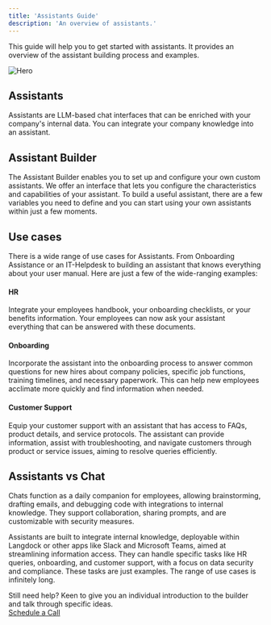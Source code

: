 ```yaml
---
title: 'Assistants Guide'
description: 'An overview of assistants.'
---
```


This guide will help you to get started with assistants. It provides an overview of the assistant building process and examples.

<img src="/images/assistant-hero.png" alt="Hero" />

## Assistants
Assistants are LLM-based chat interfaces that can be enriched with your company's internal data. You can integrate your company knowledge into an assistant.

## Assistant Builder
The Assistant Builder enables you to set up and configure your own custom assistants. We offer an interface that lets you configure the characteristics and capabilities of your assistant. 
To build a useful assistant, there are a few variables you need to define and you can start using your own assistants within just a few moments. 

## Use cases
There is a wide range of use cases for Assistants. From Onboarding Assistance or an IT-Helpdesk to building an assistant that knows everything about your user manual.
Here are just a few of the wide-ranging examples: 
#### HR ####
Integrate your employees handbook, your onboarding checklists, or your benefits information. Your employees can now ask your assistant everything that can be answered with these documents.  
#### Onboarding ####
Incorporate the assistant into the onboarding process to answer common questions for new hires about company policies, specific job functions, training timelines, and necessary paperwork. This can help new employees acclimate more quickly and find information when needed.
#### Customer Support ####
Equip your customer support with an assistant that has access to FAQs, product details, and service protocols. The assistant can provide information, assist with troubleshooting, and navigate customers through product or service issues, aiming to resolve queries efficiently.

## Assistants vs Chat
Chats function as a daily companion for employees, allowing brainstorming, drafting emails, and debugging code with integrations to internal knowledge. They support collaboration, sharing prompts, and are customizable with security measures.

Assistants are built to integrate internal knowledge, deployable within Langdock or other apps like Slack and Microsoft Teams, aimed at streamlining information access. They can handle specific tasks like HR queries, onboarding, and customer support, with a focus on data security and compliance. These tasks are just examples. The range of use cases is infinitely long. 

Still need help? Keen to give you an individual introduction to the builder and talk through specific ideas. <br />
   [Schedule a Call](https://cal.com/langdock/tobiaskemkes "Schedule a Call")